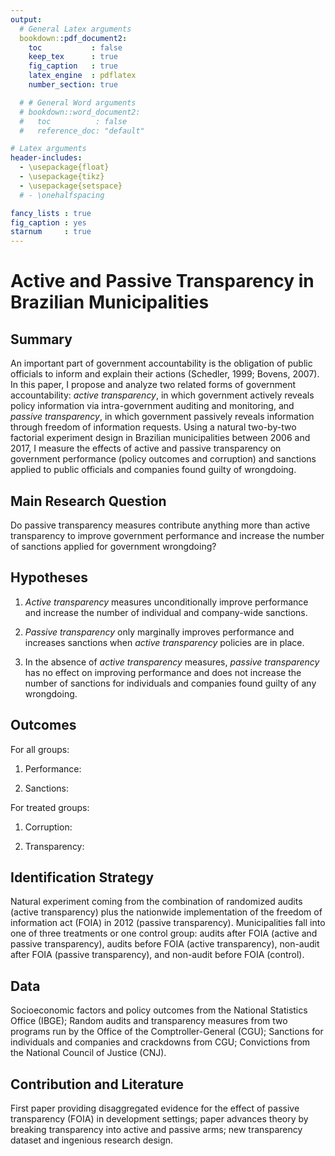 ```yaml
---
output:
  # General Latex arguments
  bookdown::pdf_document2:
    toc           : false
    keep_tex      : true
    fig_caption   : true
    latex_engine  : pdflatex
    number_section: true

  # # General Word arguments
  # bookdown::word_document2:
  #   toc          : false
  #   reference_doc: "default"

# Latex arguments
header-includes:
  - \usepackage{float}
  - \usepackage{tikz}
  - \usepackage{setspace}
  # - \onehalfspacing

fancy_lists : true
fig_caption : yes
starnum     : true
---
```


# Active and Passive Transparency in Brazilian Municipalities {#title3}

## Summary

An important part of government accountability is the obligation of public officials to inform and explain their actions (Schedler, 1999; Bovens, 2007). In this paper, I propose and analyze two related forms of government accountability: *active transparency*, in which government actively reveals policy information via intra-government auditing and monitoring, and *passive transparency*, in which government passively reveals information through freedom of information requests. Using a natural two-by-two factorial experiment design in Brazilian municipalities between 2006 and 2017, I measure the effects of active and passive transparency on government performance (policy outcomes and corruption) and sanctions applied to public officials and companies found guilty of wrongdoing.

## Main Research Question

Do passive transparency measures contribute anything more than active transparency to improve government performance and increase the number of sanctions applied for government wrongdoing?

## Hypotheses

#. *Active transparency* measures unconditionally improve performance and increase the number of individual and company-wide sanctions.

#. *Passive transparency* only marginally improves performance and increases sanctions when *active transparency* policies are in place.

#. In the absence of *active transparency* measures, *passive transparency* has no effect on improving performance and does not increase the number of sanctions for individuals and companies found guilty of any wrongdoing.

## Outcomes

For all groups:

#. Performance:

#. Sanctions:

For treated groups:

#. Corruption:

#. Transparency:

## Identification Strategy

Natural experiment coming from the combination of randomized audits (active transparency) plus the nationwide implementation of the freedom of information act (FOIA) in 2012 (passive transparency). Municipalities fall into one of  three treatments or one control group: audits after FOIA (active and passive transparency), audits before FOIA (active transparency), non-audit after FOIA (passive transparency), and non-audit before FOIA (control).

## Data

Socioeconomic factors and policy outcomes from the National Statistics Office (IBGE); Random audits and transparency measures from two programs run by the Office of the Comptroller-General (CGU); Sanctions for individuals and companies and crackdowns from CGU; Convictions from the National Council of Justice (CNJ).

## Contribution and Literature

First paper providing disaggregated evidence for the effect of passive transparency (FOIA) in development settings; paper advances theory by breaking transparency into active and passive arms; new transparency dataset and ingenious research design.